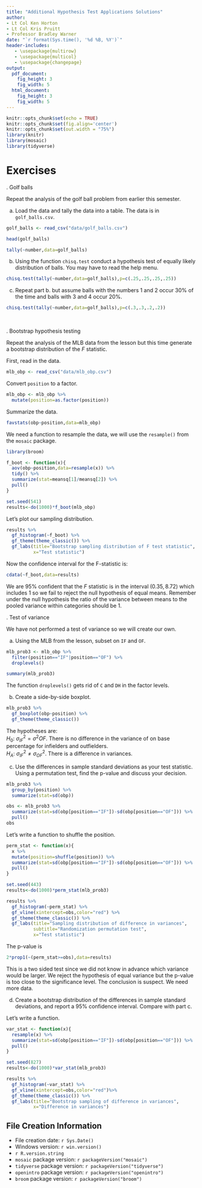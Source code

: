 ```yaml
---
title: "Additional Hypothesis Test Applications Solutions"
author:
- Lt Col Ken Horton
- Lt Col Kris Pruitt
- Professor Bradley Warner
date: "`r format(Sys.time(), '%d %B, %Y')`"
header-includes:
   - \usepackage{multirow}
   - \usepackage{multicol}
   - \usepackage{changepage}
output: 
  pdf_document:
    fig_height: 3
    fig_width: 5
  html_document:
    fig_height: 3
    fig_width: 5
---
```



```r
knitr::opts_chunk$set(echo = TRUE)
knitr::opts_chunk$set(fig.align='center')
knitr::opts_chunk$set(out.width = "75%")
library(knitr)
library(mosaic)
library(tidyverse)
```

\newcommand{\E}{\mbox{E}}
\newcommand{\Var}{\mbox{Var}}
\newcommand{\Cov}{\mbox{Cov}}
\newcommand{\Prob}{\mbox{P}}
\newcommand*\diff{\mathop{}\!\mathrm{d}}

# Exercises

\indent 1. Golf balls 

Repeat the analysis of the golf ball problem from earlier this semester.


a. Load the data and tally the data into a table. The data is in `golf_balls.csv`.  

```r
golf_balls <- read_csv("data/golf_balls.csv")
```

```r
head(golf_balls)
```


```r
tally(~number,data=golf_balls)
```


b. Using the function `chisq.test` conduct a hypothesis test of equally likely distribution of balls. You may have to read the help menu. 


```r
chisq.test(tally(~number,data=golf_balls),p=c(.25,.25,.25,.25))
```


c. Repeat part b. but assume balls with the numbers 1 and 2 occur 30\% of the time and balls with 3 and 4 occur 20\%. 

```r
chisq.test(tally(~number,data=golf_balls),p=c(.3,.3,.2,.2))
```


&nbsp;


\indent 2. Bootstrap hypothesis testing  

Repeat the analysis of the MLB data from the lesson but this time generate a bootstrap distribution of the $F$ statistic.

First, read in the data.

```r
mlb_obp <- read_csv("data/mlb_obp.csv")
```

Convert `position` to a factor.

```r
mlb_obp <- mlb_obp %>%
  mutate(position=as.factor(position))
```

Summarize the data.

```r
favstats(obp~position,data=mlb_obp)
```

We need a function to resample the data, we will use the `resample()` from the `mosaic` package.


```r
library(broom)
```

```r
f_boot <- function(x){
  aov(obp~position,data=resample(x)) %>%
  tidy() %>%
  summarize(stat=meansq[1]/meansq[2]) %>%
  pull()
}
```


```r
set.seed(541)
results<-do(1000)*f_boot(mlb_obp)
```

Let's plot our sampling distribution.

```r
results %>%
  gf_histogram(~f_boot) %>%
  gf_theme(theme_classic()) %>%
  gf_labs(title="Bootstrap sampling distribution of F test statistic",
          x="Test statistic")
```
Now the confidence interval for the F-statistic is:

```r
cdata(~f_boot,data=results)
```

We are 95\% confident that the $F$ statistic is in the interval $(0.35,8.72)$ which includes 1 so we fail to reject the null hypothesis of equal means. Remember under the null hypothesis the ratio of the variance between means to the pooled variance within categories should be 1. 


\indent 3. Test of variance

We have not performed a test of variance so we will create our own.


a. Using the MLB from the lesson, subset on `IF` and `OF`.  

```r
mlb_prob3 <- mlb_obp %>%
  filter(position=="IF"|position=="OF") %>%
  droplevels()
```

```r
summary(mlb_prob3)
```
The function `droplevels()` gets rid of `C` and `DH` in the factor levels.

b. Create a side-by-side boxplot.

```r
mlb_prob3 %>%
  gf_boxplot(obp~position) %>%
  gf_theme(theme_classic())
```
The hypotheses are:  
$H_0$: $\sigma^2_{IF}=\sigma^2{OF}$. There is no difference in the variance of on base percentage for infielders and outfielders.  
$H_A$: $\sigma^2_{IF}\neq \sigma^2_{OF}$. There is a difference in variances.
 
c. Use the differences in sample standard deviations as your test statistic. Using a permutation test, find the p-value and discuss your decision.  

```r
mlb_prob3 %>%
  group_by(position) %>%
  summarize(stat=sd(obp))
```


```r
obs <- mlb_prob3 %>%
  summarize(stat=sd(obp[position=="IF"])-sd(obp[position=="OF"])) %>%
  pull()
obs
```
Let's write a function to shuffle the position.

```r
perm_stat <- function(x){
  x %>% 
  mutate(position=shuffle(position)) %>%
  summarize(stat=sd(obp[position=="IF"])-sd(obp[position=="OF"])) %>%
  pull()
}
```

```r
set.seed(443)
results<-do(1000)*perm_stat(mlb_prob3)
```

```r
results %>% 
  gf_histogram(~perm_stat) %>%
  gf_vline(xintercept=obs,color="red") %>%
  gf_theme(theme_classic()) %>%
  gf_labs(title="Sampling distribution of difference in variances",
          subtitle="Randomization permutation test",
          x="Test statistic")
```

The p-value is

```r
2*prop1(~(perm_stat>=obs),data=results)
```
This is a two sided test since we did not know in advance which variance would be larger. We reject the hypothesis of equal variance but the p-value is too close to the significance level. The conclusion is suspect. We need more data.

d. Create a bootstrap distribution of the differences in sample standard deviations, and report a 95\% confidence interval. Compare with part c.  

Let's write a function.

```r
var_stat <- function(x){
  resample(x) %>%
  summarize(stat=sd(obp[position=="IF"])-sd(obp[position=="OF"])) %>%
  pull()
}
```

```r
set.seed(827)
results<-do(1000)*var_stat(mlb_prob3)
```

```r
results %>% 
  gf_histogram(~var_stat) %>%
  gf_vline(xintercept=obs,color="red")%>%
  gf_theme(theme_classic()) %>%
  gf_labs(title="Bootstrap sampling of difference in variances",
          x="Difference in variances")
```

## File Creation Information 

  * File creation date: `r Sys.Date()`
  * Windows version: `r win.version()`
  * `r R.version.string`
  * `mosaic` package version: `r packageVersion("mosaic")`
  * `tidyverse` package version: `r packageVersion("tidyverse")`
  * `openintro` package version: `r packageVersion("openintro")`
  * `broom` package version: `r packageVersion("broom")`
 




